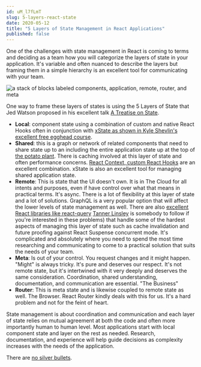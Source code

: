 ```yaml
---
id: uM_l7fLmT
slug: 5-layers-react-state
date: 2020-05-12
title: "5 Layers of State Management in React Applications"
published: false
---
```


One of the challenges with state management in React is coming to terms and deciding as a team how you will categorize the layers of state in your application. It's variable and often nuanced to describe the layers but framing them in a simple hierarchy is an excellent tool for communicating with your team.

![a stack of blocks labeled components, application, remote, router, and meta](https://res.cloudinary.com/badass-courses/image/fetch/v1665602232/https://joelhooks.com/images/5-layers-of-state.png)

One way to frame these layers of states is using the 5 Layers of State that Jed Watson proposed in his excellent talk [A Treatise on State](https://www.youtube.com/watch?v=tBz3UmZG_bk).
* **Local**: component state using a combination of custom and native React Hooks often in conjunction with [xState as shown in Kyle Shevlin's excellent free egghead course](https://egghead.io/courses/introduction-to-state-machines-using-xstate).
* **Shared**: this is a graph or network of related components that need to share state up to an including the entire application state up at the top of [the potato plant](https://joelhooks.com/react-potato-plant). There is caching involved at this layer of state and often performance concerns. [React Context, custom React Hooks](https://joelhooks.com/react-context) are an excellent combination. xState is also an excellent tool for managing shared application state.
* **Remote**: This is state that the UI doesn't own. It is in The Cloud for all intents and purposes, even if have control over what that means in practical terms. It's async. There is a lot of flexibility at this layer of state and a lot of solutions. GraphQL is a very popular option that will affect the lower levels of state management as well. There are also [excellent React libraries like react-query](https://github.com/tannerlinsley/react-query) [Tanner Linsley](https://twitter.com/tannerlinsley) is somebody to follow if you're interested in these problems) that handle some of the hardest aspects of managing this layer of state such as cache invalidation and future proofing against React Suspense concurrent mode. It's complicated and absolutely where you need to spend the most time researching and communicating to come to a practical solution that suits the needs of your team.
* **Meta**: Is out of your control. You request changes and it might happen. "Might" is always tricky. It's pure and deserves our respect. It's not remote state, but it's intertwined with it very deeply and deserves the same consideration. Coordination, shared understanding, documentation, and communication are essential. "The Business"
* **Router**: This is meta state and is likewise coupled to remote state as well. The Browser. React Router kindly deals with this for us. It's a hard problem and not for the feint of heart.

State management is about coordination and communication and each layer of state relies on mutual agreement at both the code and often more importantly human to human level. Most applications start with local component state and layer on the rest as needed. Research, documentation, and experience will help guide decisions as complexity increases with the needs of the application.

There are [no silver bullets](https://en.wikipedia.org/wiki/No_Silver_Bullet).
